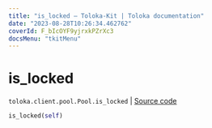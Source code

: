 ```yaml
---
title: "is_locked — Toloka-Kit | Toloka documentation"
date: "2023-08-28T10:26:34.462762"
coverId: F_bIcOYF9yjrxkPZrXc3
docsMenu: "tkitMenu"
---
```


# is_locked

`toloka.client.pool.Pool.is_locked` | [Source code](https://github.com/Toloka/toloka-kit/blob/v1.2.1/src/client/pool/__init__.py#L257)

```python
is_locked(self)
```